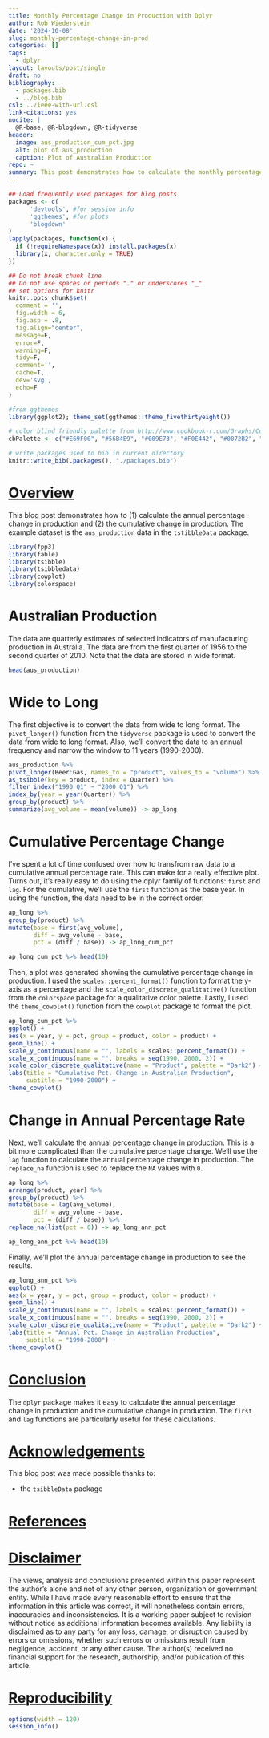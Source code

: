 ```yaml
---
title: Monthly Percentage Change in Production with Dplyr
author: Rob Wiederstein
date: '2024-10-08'
slug: monthly-percentage-change-in-prod
categories: []
tags:
  - dplyr
layout: layouts/post/single
draft: no
bibliography:
  - packages.bib
  - ../blog.bib
csl: ../ieee-with-url.csl
link-citations: yes
nocite: |
  @R-base, @R-blogdown, @R-tidyverse
header:
  image: aus_production_cum_pct.jpg
  alt: plot of aus_production
  caption: Plot of Australian Production
repo: ~
summary: This post demonstrates how to calculate the monthly percentage change in production, or other indicator, using `dplyr`.
---
```



```r
## Load frequently used packages for blog posts
packages <- c(
      'devtools', #for session info
      'ggthemes', #for plots
      'blogdown'
)
lapply(packages, function(x) {
  if (!requireNamespace(x)) install.packages(x)
  library(x, character.only = TRUE)
})
```

```r
## Do not break chunk line
## Do not use spaces or periods "." or underscores "_"
## set options for knitr
knitr::opts_chunk$set(
  comment = '',
  fig.width = 6,
  fig.asp = .8,
  fig.align="center",
  message=F,
  error=F,
  warning=F,
  tidy=F,
  comment='',
  cache=T,
  dev='svg',
  echo=F
)
```

```r
#from ggthemes
library(ggplot2); theme_set(ggthemes::theme_fivethirtyeight())
```

```r
# color blind friendly palette from http://www.cookbook-r.com/Graphs/Colors_(ggplot2)/
cbPalette <- c("#E69F00", "#56B4E9", "#009E73", "#F0E442", "#0072B2", "#D55E00", "#CC79A7", "#000000")
```

```r
# write packages used to bib in current directory
knitr::write_bib(.packages(), "./packages.bib")
```

# [Overview](#overview)


This blog post demonstrates how to (1) calculate the annual percentage change in production and (2) the cumulative change in production.  The example dataset is the `aus_production` data in the `tstibbleData` package.

```r
library(fpp3)
library(fable)
library(tsibble)
library(tsibbledata)
library(cowplot)
library(colorspace)
```

# Australian Production

The data are quarterly estimates of selected indicators of manufacturing production in Australia. The data are from the first quarter of 1956 to the second quarter of 2010. Note that the data are stored in wide format.

```r
head(aus_production)
```


# Wide to Long

The first objective is to convert the data from wide to long format. The `pivot_longer()` function from the `tidyverse` package is used to convert the data from wide to long format. Also, we'll convert the data to an annual frequency and narrow the window to 11 years (1990-2000).

```r
aus_production %>% 
pivot_longer(Beer:Gas, names_to = "product", values_to = "volume") %>% 
as_tsibble(key = product, index = Quarter) %>% 
filter_index("1990 Q1" ~ "2000 Q1") %>%
index_by(year = year(Quarter)) %>% 
group_by(product) %>% 
summarize(avg_volume = mean(volume)) -> ap_long
```

# Cumulative Percentage Change

I've spent a lot of time confused over how to transfrom raw data to a cumulative annual percentage rate.  This can make for a really effective plot.  Turns out, it's really easy to do using the dplyr family of functions:  		`first` and `lag`.  For the cumulative, we'll use the `first` function as the base year. In using the function, the data need to be in the correct order.

```r
ap_long %>%
group_by(product) %>%
mutate(base = first(avg_volume),
	   diff = avg_volume - base,
	   pct = (diff / base)) -> ap_long_cum_pct
```

```r
ap_long_cum_pct %>% head(10)
```

Then, a plot was generated showing the cumulative percentage change in production.  I used the `scales::percent_format()` function to format the y-axis as a percentage and the `scale_color_discrete_qualitative()` function from the `colorspace` package for a qualitative color palette. Lastly, I used the `theme_cowplot()` function from the `cowplot` package to format the plot.

```r
ap_long_cum_pct %>% 
ggplot() +
aes(x = year, y = pct, group = product, color = product) +
geom_line() +
scale_y_continuous(name = "", labels = scales::percent_format()) +
scale_x_continuous(name = "", breaks = seq(1990, 2000, 2)) +
scale_color_discrete_qualitative(name = "Product", palette = "Dark2") +
labs(title = "Cumulative Pct. Change in Australian Production",
	 subtitle = "1990-2000") +
theme_cowplot() 
```


# Change in Annual Percentage Rate

Next, we'll calculate the annual percentage change in production.  This is a bit more complicated than the cumulative percentage change.  We'll use the `lag` function to calculate the annual percentage change in production.  The `replace_na` function is used to replace the `NA` values with `0`.

```r
ap_long %>% 
arrange(product, year) %>% 
group_by(product) %>%
mutate(base = lag(avg_volume),
	   diff = avg_volume - base,
	   pct = (diff / base)) %>% 
replace_na(list(pct = 0)) -> ap_long_ann_pct
```

```r
ap_long_ann_pct %>% head(10)
```

Finally, we'll plot the annual percentage change in production to see the results.

```r
ap_long_ann_pct %>% 
ggplot() +
aes(x = year, y = pct, group = product, color = product) +
geom_line() +
scale_y_continuous(name = "", labels = scales::percent_format()) +
scale_x_continuous(name = "", breaks = seq(1990, 2000, 2)) +
scale_color_discrete_qualitative(name = "Product", palette = "Dark2") +
labs(title = "Annual Pct. Change in Australian Production",
	 subtitle = "1990-2000") +
theme_cowplot()
```

# [Conclusion](#conclusion)

The `dplyr` package makes it easy to calculate the annual percentage change in production and the cumulative change in production.  The `first` and `lag` functions are particularly useful for these calculations. 

# [Acknowledgements](#acknowledge)

This blog post was made possible thanks to:

- the `tsibbleData` package

# [References](#reference)

<div id="refs"></div>

# [Disclaimer](#disclaimer)

The views, analysis and conclusions presented within this paper represent the author’s alone and not of any other person, organization or government entity. While I have made every reasonable effort to ensure that the information in this article was correct, it will nonetheless contain errors, inaccuracies and inconsistencies. It is a working paper subject to revision without notice as additional information becomes available. Any liability is disclaimed as to any party for any loss, damage, or disruption caused by errors or omissions, whether such errors or omissions result from negligence, accident, or any other cause. The author(s) received no financial support for the research, authorship, and/or publication of this article.

# [Reproducibility](#reproduce)

```r
options(width = 120)
session_info()
```

